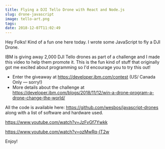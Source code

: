 ```yaml
---
title: Flying a DJI Tello Drone with React and Node.js
slug: drone-javascript
image: tello-art.png
tags: 
date: 2018-12-07T11:02:49
---
```


Hey Folks! Kind of a fun one here today. I wrote some JavaScript to fly a DJI Drone.

IBM is giving away 2,000 DJI Tello drones as part of a challenge and I made this video to help them promote it. This is the fun kind of stuff that originally got me excited about programming so I'd encourage you to try this out!

<ul>
<li>Enter the giveaway at <a href="https://developer.ibm.com/contest/?cm_mmc=ibmdev-_-drone-_-youtube-_-wesbos">https://developer.ibm.com/contest</a> (US/ Canada Only — sorry!)</li>
<li>More details about the challenge at <a href="https://developer.ibm.com/blogs/2018/11/12/win-a-drone-program-a-drone-change-the-world/">https://developer.ibm.com/blogs/2018/11/12/win-a-drone-program-a-drone-change-the-world/</a></li>
</ul>

All the code is available here: <a href="https://github.com/wesbos/javascript-drones">https://github.com/wesbos/javascript-drones</a> along with a list of software and hardware used.

https://www.youtube.com/watch?v=JzFvGf7Ywkk

https://www.youtube.com/watch?v=ozMwRq-IT2w

Enjoy!